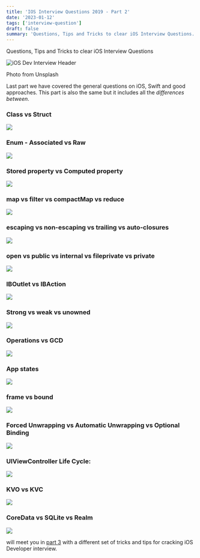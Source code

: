 ```yaml
---
title: 'IOS Interview Questions 2019 - Part 2'
date: '2023-01-12'
tags: ['interview-question']
draft: false
summary: 'Questions, Tips and Tricks to clear iOS Interview Questions.'
---
```

<p class="intro">Questions, Tips and Tricks to clear iOS Interview Questions</p>

![iOS Dev Interview Header](/images/articles/iOS/swift/008-ios-dev-interview-part1/header.webp)
<p class="imageCredits">Photo from Unsplash</p>

Last part we have covered the general questions on iOS, Swift and good approaches. This part is also the same but it includes all the  _differences between_.

### Class vs Struct
![](/images/articles/iOS/swift/010-ios-dev-interview-part2/class-vs-structs.webp)

### Enum - Associated vs Raw

![](/images/articles/iOS/swift/010-ios-dev-interview-part2/enums.webp)

### Stored property vs Computed property

![](/images/articles/iOS/swift/010-ios-dev-interview-part2/stored-vs-computed-property.webp)

### map vs filter vs compactMap vs reduce

![](/images/articles/iOS/swift/010-ios-dev-interview-part2/high-order-functions.webp)

### escaping vs non-escaping vs trailing vs auto-closures

![](/images/articles/iOS/swift/010-ios-dev-interview-part2/closures.webp)

### open vs public vs internal vs fileprivate vs private

![](/images/articles/iOS/swift/010-ios-dev-interview-part2/access-specifier.webp)

### IBOutlet vs IBAction

![](/images/articles/iOS/swift/010-ios-dev-interview-part2/iboutlet-vs-ibaction.webp)

### Strong vs weak vs unowned

![](/images/articles/iOS/swift/010-ios-dev-interview-part2/strong-vs-weak-vs-unowned.webp)

### Operations vs GCD

![](/images/articles/iOS/swift/010-ios-dev-interview-part2/operations-vs-gcd.webp)

### App states

![](/images/articles/iOS/swift/010-ios-dev-interview-part2/app-states.webp)

### frame vs bound

![](/images/articles/iOS/swift/010-ios-dev-interview-part2/frame-vs-bound.webp)

### Forced Unwrapping vs Automatic Unwrapping vs Optional Binding

![](/images/articles/iOS/swift/010-ios-dev-interview-part2/optional-binding.webp)

### UIViewController Life Cycle:

![](/images/articles/iOS/swift/010-ios-dev-interview-part2/uivc-life-cycle.webp)

### KVO vs KVC

![](/images/articles/iOS/swift/010-ios-dev-interview-part2/kvc-vs-kvo.webp)

### CoreData vs SQLite vs Realm

![](/images/articles/iOS/swift/010-ios-dev-interview-part2/coredata-vs-sqlite.webp)

will meet you in [part 3](/article/ios-dev-interview-2019-part3) with a different set of tricks and tips for cracking iOS Developer interview.

